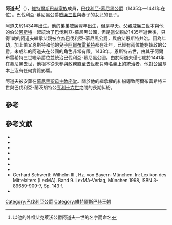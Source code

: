 '''阿道夫<ref>以他的外祖父克萊沃公爵阿道夫一世的名字而命名</ref>'''（{{bd|1434年|1月7日|1441年|10月24日|catIdx=A}}），[[維特爾斯巴赫王朝|維特爾斯巴赫家族]]成員，[[巴伐利亞統治者列表|巴伐利亞-慕尼黑公爵]]（1435年—1441年在位）。巴伐利亞-慕尼黑公爵[[威廉三世_(巴伐利亞)|威廉三世]]與妻子{{link-en|克萊沃公爵阿道夫一世|Adolph I, Duke of Cleves}}的女兒{{link-en|克萊沃的瑪格麗特|Margaret of Cleves, Duchess of Bavaria-Munich}}的長子。

阿道夫於1434年出生。他的弟弟威廉翌年出生，但是早夭。父親威廉三世本與他的伯父[[恩斯特一世_(巴伐利亞)|恩斯特]]一起統治了巴伐利亞-慕尼黑公國，但是當父親於1435年逝世後，只得1歲的阿道夫繼承父親被立為巴伐利亞-慕尼黑公爵，與伯父恩斯特共治。因為年幼，加上伯父恩斯特和他的兒子[[阿爾布雷希特三世_(巴伐利亞)|阿爾布雷希特]]都在壯年，已經有兩位能夠執政的公爵，未成年的阿道夫在公國的角色非常有限。1438年，恩斯特去世，由其子阿爾布雷希特三世繼承爵位並統治巴伐利亞-慕尼黑公國。由於阿道夫僅七歲於1441年在慕尼黑去世，他根本從未參與政務直至去世都只時名義上的統治者，他對公國基本上沒有任何實質影響。

阿道夫被安葬在[[聖母主教座堂_(慕尼黑)|慕尼黑聖母主教座堂]]。關於他的繼承權的糾紛導致阿爾布雷希特三世與巴伐利亞-蘭茨胡特公[[亨利十六世_(巴伐利亞)|亨利十六世]]之間的長期糾紛。

==參考==
{{Reflist}}

==參考文獻==
* {{Literatur|Autor = Klaus von Andrian-Werburg|Titel = Urkundenwesen, Kanzlei, Rat und Regierungssystem der Herzoge Johann II., Ernst und Wilhelm III. von Bayern-München (1392–1438)|Reihe = Münchener historische Studien. Abteilung Geschichtliche Hilfswissenschaften|BandReihe = 10|Verlag = Laßleben|Ort = Kallmünz|Datum = 1971|ISBN = 3-7847-4410-9|Kommentar = zugleich Dissertation, Universität München 1961}}
* {{Literatur|Autor = Bernhard Glasauer|Titel = Herzog Heinrich XVI. (1393–1450) der Reiche von Bayern-Landshut. Territorialpolitik zwischen Dynastie und Reich|Reihe = Münchner Beiträge zur Geschichtswissenschaft|BandReihe = 5|Auflage = 1.|Verlag = Herbert Utz Verlag|Ort = München|Datum = 2009|ISBN = 978-3-8316-0899-7|Kommentar = zugleich Dissertation, Universität München 2009}}
* {{Literatur|Autor = Karin Kaltwasser|Titel = Herzog und Adel in Bayern-Landshut unter Heinrich XVI. dem Reichen (1393–1450)|Verlag = Dissertation|Ort =Universität Regensburg|Datum = 2004|Online = [http://www.opus-bayern.de/uni-regensburg/volltexte/2004/410/pdf/Dissertation.pdf PDF]}}
* {{Literatur|Autor = August Kluckhohn|Titel = Herzog Wilhelm III. von Bayern, der Protector des Baseler Konzils und Statthalter des Kaisers Sigmund|Sammelwerk = Forschungen zur deutschen Geschichte|Band = 2|Datum = 1862|Seiten = 519–615}}
* {{Literatur|Autor = Christoph Kutter|Titel = Die Münchener Herzöge und ihre Vasallen. Die Lehenbücher der Herzöge von Oberbayern-München im 15. Jahrhundert. Ein Beitrag zur Geschichte des Lehnswesens|Verlag = Dissertation|Ort =Universität München|Datum = 1993}}
* {{Literatur|Autor = Werner Müller|Titel = Herzog Wilhelm III. von Bayern-München und Johann Grünwalder am Konzil von Basel (1431–1449)|Sammelwerk = Oberbayerisches Archiv|Band = 129|Datum = 2005|Seiten = 153–188, insbesondere 154–171}}
* {{ADB|42|703|705|Wilhelm III., Herzog von Baiern-München|Sigmund Ritter von Riezler|ADB:Wilhelm III. (Herzog von Bayern)}}
* Gerhard Schwertl: Wilhelm III., Hz. von Bayern-München. In: Lexikon des Mittelalters (LexMA). Band 9. LexMA-Verlag, München 1998, ISBN 3-89659-909-7, Sp. 143 f.
* {{Literatur|Autor = Theodor Straub|Hrsg = Max Spindler, Andreas Kraus|Titel = Bayern im Zeichen der Teilungen und Teilherzogtümer|Sammelwerk = Handbuch der bayerischen Geschichte|Band = II|Auflage = 2.|Verlag = C. H. Beck|Ort = München|Datum = 1988|Seiten = 196–287, insbesondere 248–249|ISBN = 3-406-32320-0}}


{{s-start}}
{{s-hou|[[維特爾斯巴赫王朝|維特爾斯巴赫王朝]]|1434年|1月7日|1441年|10月24日}}
{{s-reg|}}
{{s-bef| before = [[威廉三世_(巴伐利亞)|威廉三世]]}}
{{s-ttl| title  = [[巴伐利亞統治者列表|巴伐利亞-慕尼黑公爵]]| years  = 1435年 – 1441年|regent1=[[恩斯特一世_(巴伐利亞)|恩斯特]]|years1=1435年 – 1438年|regent2=[[阿爾布雷希特三世_(巴伐利亞)|阿爾布雷希特三世]]|years2=1438年 – 1441年}}
{{s-aft| after  = [[阿爾布雷希特三世_(巴伐利亞)|阿爾布雷希特三世]]}}
{{end box}}
{{Authority Control}}


[[Category:巴伐利亞公爵|Category:巴伐利亞公爵]]
[[Category:維特爾斯巴赫王朝|Category:維特爾斯巴赫王朝]]